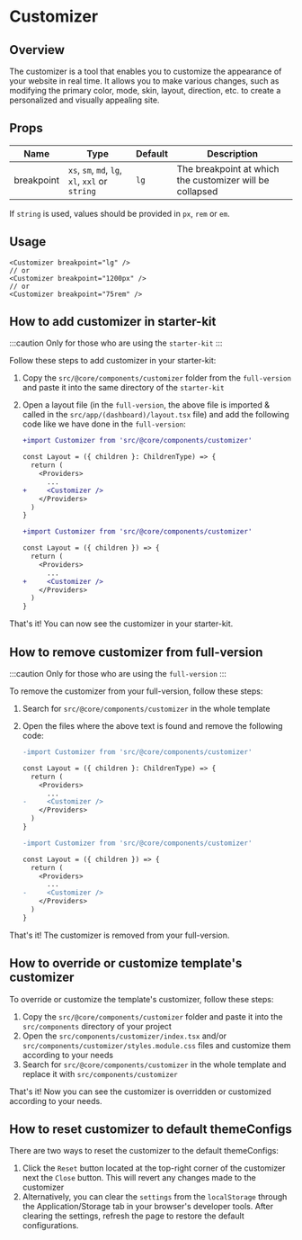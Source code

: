 # Customizer


## Overview

The customizer is a tool that enables you to customize the appearance of your website in real time. It allows you to make various changes, such as modifying the primary color, mode, skin, layout, direction, etc. to create a personalized and visually appealing site.

## Props

| Name       | Type                                            | Default | Description                                              |
| ---------- | ----------------------------------------------- | ------- | -------------------------------------------------------- |
| breakpoint | `xs`, `sm`, `md`, `lg`, `xl`, `xxl` or `string` | `lg`    | The breakpoint at which the customizer will be collapsed |

If `string` is used, values should be provided in `px`, `rem` or `em`.

## Usage

```tsx
<Customizer breakpoint="lg" />
// or
<Customizer breakpoint="1200px" />
// or
<Customizer breakpoint="75rem" />
```

## How to add customizer in starter-kit

:::caution
Only for those who are using the `starter-kit`
:::

Follow these steps to add customizer in your starter-kit:

1. Copy the `src/@core/components/customizer` folder from the `full-version` and paste it into the same directory of the `starter-kit`
2. Open a layout file (in the `full-version`, the above file is imported & called in the `src/app/(dashboard)/layout.tsx` file) and add the following code like we have done in the `full-version`:

    <Tabs>
    <TabItem value="TSX">

    ```diff
    +import Customizer from 'src/@core/components/customizer'

    const Layout = ({ children }: ChildrenType) => {
      return (
        <Providers>
          ...
    +     <Customizer />
        </Providers>
      )
    }
    ```

    </TabItem>
    <TabItem value="JS">

    ```diff
    +import Customizer from 'src/@core/components/customizer'

    const Layout = ({ children }) => {
      return (
        <Providers>
          ...
    +     <Customizer />
        </Providers>
      )
    }
    ```

    </TabItem>
    </Tabs>

That's it! You can now see the customizer in your starter-kit.

## How to remove customizer from full-version

:::caution
Only for those who are using the `full-version`
:::

To remove the customizer from your full-version, follow these steps:

1. Search for `src/@core/components/customizer` in the whole template
2. Open the files where the above text is found and remove the following code:

    <Tabs>
    <TabItem value="TSX">

    ```diff
    -import Customizer from 'src/@core/components/customizer'

    const Layout = ({ children }: ChildrenType) => {
      return (
        <Providers>
          ...
    -     <Customizer />
        </Providers>
      )
    }
    ```

    </TabItem>
    <TabItem value="JS">

    ```diff
    -import Customizer from 'src/@core/components/customizer'

    const Layout = ({ children }) => {
      return (
        <Providers>
          ...
    -     <Customizer />
        </Providers>
      )
    }
    ```

    </TabItem>
    </Tabs>

That's it! The customizer is removed from your full-version.

## How to override or customize template's customizer

To override or customize the template's customizer, follow these steps:

1. Copy the `src/@core/components/customizer` folder and paste it into the `src/components` directory of your project
2. Open the `src/components/customizer/index.tsx` and/or `src/components/customizer/styles.module.css` files and customize them according to your needs
3. Search for `src/@core/components/customizer` in the whole template and replace it with `src/components/customizer`

That's it! Now you can see the customizer is overridden or customized according to your needs.

## How to reset customizer to default themeConfigs

There are two ways to reset the customizer to the default themeConfigs:

1. Click the `Reset` button located at the top-right corner of the customizer next the `Close` button. This will revert any changes made to the customizer
2. Alternatively, you can clear the `settings` from the `localStorage` through the Application/Storage tab in your browser's developer tools. After clearing the settings, refresh the page to restore the default configurations.
